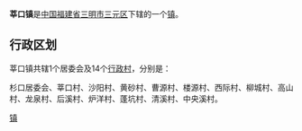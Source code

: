 {{中国乡级行政区
| 行政区全称 = 莘口镇
| 景观照片文件名 = 
| 景观照片描述 = 
| 汉语拼音 = 
| 通用拼音 = 
| 注音符號 = 
| 其它标音类型1 = 
| 其它标音1 = 
| 其它标音类型2 = 
| 其它标音2 = 
| 其它语言类型1 = 
| 其它语言地名1 = 
| 其它语言类型2 = 
| 其它语言地名2 = 
| 上级行政区 = [[福建省|福建省]][[三明市|三明市]][[三元区|三元区]]
| 行政区类别 = [[镇|镇]]
| 行政区划代码 = 
| 地理坐标 = 
| 总面积 = 
| 户籍人口 = 
| 户籍人口年份 = 
| 常住人口 = 
| 常住人口年份 = 
| 人口密度 = 
| 行政区划 = 
| 官方网站 = 
| 政府驻地 = 
| 邮政编码 = 
| 毗邻行政区 = 
| 位置图文件名 = 
| 位置图描述 = 
}}
'''莘口镇'''是[[中华人民共和国|中国]][[福建省|福建省]][[三明市|三明市]][[三元区|三元区]]下辖的一个[[镇|镇]]。

== 行政区划 ==

莘口镇共辖1个居委会及14个[[行政村|行政村]]，分别是：

杉口居委会、莘口村、沙阳村、黄砂村、曹源村、楼源村、西际村、柳城村、高山村、龙泉村、后溪村、炉洋村、蓬坑村、清溪村、中央溪村。

{{三元区行政区划}}
{{福建小作品}}
[[Category:三元区乡镇|镇]]